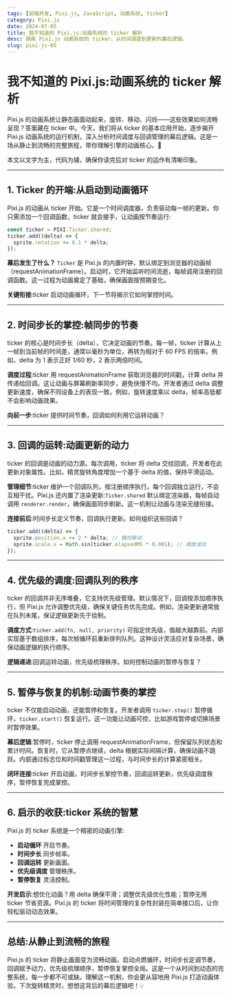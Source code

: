 ```yaml
---
tags: [前端开发, Pixi.js, JavaScript, 动画系统, ticker]
category: Pixi.js
date: 2024-07-05
title: 我不知道的 Pixi.js:动画系统的 ticker 解析
desc: 探索 Pixi.js 动画系统的 ticker，从时间调度到更新的幕后逻辑。
slug: pixi-js-05
---
```


# 我不知道的 Pixi.js:动画系统的 ticker 解析

Pixi.js 的动画系统让静态画面动起来，旋转、移动、闪烁——这些效果如何流畅呈现？答案藏在 ticker 中。今天，我们将从 ticker 的基本应用开始，逐步揭开 Pixi.js 动画系统的运行机制，深入分析时间调度与回调管理的幕后逻辑。这是一场从静止到流畅的完整旅程，带你理解引擎的动画核心。🚀

本文以文字为主，代码为辅，确保你读完后对 ticker 的运作有清晰印象。

---

## 1. Ticker 的开端:从启动到动画循环

Pixi.js 的动画从 ticker 开始。它是一个时间调度器，负责驱动每一帧的更新。你只需添加一个回调函数，ticker 就会接手，让动画按节奏运行:

```javascript
const ticker = PIXI.Ticker.shared;
ticker.add((delta) => {
  sprite.rotation += 0.1 * delta;
});
```

**幕后发生了什么？** `Ticker` 是 Pixi.js 的内置时钟，默认绑定到浏览器的动画帧（requestAnimationFrame）。启动时，它开始监听时间流逝，每帧调用注册的回调函数。这一过程为动画奠定了基础，确保画面按预期变化。

**关键衔接**:ticker 启动动画循环，下一节将揭示它如何掌控时间。

---

## 2. 时间步长的掌控:帧同步的节奏

ticker 的核心是时间步长（delta），它决定动画的节奏。每一帧，ticker 计算从上一帧到当前帧的时间差，通常以毫秒为单位，再转为相对于 60 FPS 的倍率。例如，delta 为 1 表示正好 1/60 秒，2 表示两倍时间。

**调度过程**:ticker 用 requestAnimationFrame 获取浏览器的时间戳，计算 delta 并传递给回调。这让动画与屏幕刷新率同步，避免快慢不均。开发者通过 delta 调整更新速度，确保不同设备上的表现一致。例如，旋转速度乘以 delta，帧率高低都不会影响动画效果。

**向前一步**:ticker 提供时间节奏，回调如何利用它运转动画？

---

## 3. 回调的运转:动画更新的动力

ticker 的回调是动画的动力源。每次调用，ticker 将 delta 交给回调，开发者在此更新对象属性。比如，精灵旋转角度增加一个基于 delta 的值，保持平滑运动。

**管理细节**:ticker 维护一个回调队列，按注册顺序执行。每个回调独立运行，不会互相干扰。Pixi.js 还内置了渲染更新:`Ticker.shared` 默认绑定渲染器，每帧自动调用 `renderer.render`，确保画面同步刷新。这一机制让动画与渲染无缝衔接。

**连接前后**:时间步长定义节奏，回调执行更新。如何组织这些回调？

```javascript
ticker.add((delta) => {
  sprite.position.x += 2 * delta; // 横向移动
  sprite.scale.x = Math.sin(ticker.elapsedMS * 0.001); // 缩放波动
});
```

---

## 4. 优先级的调度:回调队列的秩序

ticker 的回调并非无序堆叠，它支持优先级管理。默认情况下，回调按添加顺序执行，但 Pixi.js 允许调整优先级，确保关键任务优先完成。例如，渲染更新通常放在队列末尾，保证逻辑更新先于绘制。

**调度方式**:`ticker.add(fn, null, priority)` 可指定优先级，值越大越靠前。内部实现基于数组排序，每次帧循环前重新排列队列。这种设计灵活应对复杂场景，确保动画逻辑的执行顺序。

**逻辑递进**:回调运转动画，优先级梳理秩序。如何控制动画的暂停与恢复？

---

## 5. 暂停与恢复的机制:动画节奏的掌控

ticker 不仅能启动动画，还能暂停和恢复。开发者调用 `ticker.stop()` 暂停循环，`ticker.start()` 恢复运行。这一功能让动画可控，比如游戏暂停或切换场景时暂停效果。

**幕后逻辑**:暂停时，ticker 停止调用 requestAnimationFrame，但保留队列状态和累计时间。恢复时，它从暂停点继续，delta 根据实际间隔计算，确保动画不跳跃。内部通过标志位和时间戳管理这一过程，与时间步长的计算紧密相关。

**闭环连接**:ticker 开启动画，时间步长掌控节奏，回调运转更新，优先级调度秩序，暂停恢复完成掌控。

---

## 6. 启示的收获:ticker 系统的智慧

Pixi.js 的 ticker 系统是一个精密的动画引擎:
- **启动循环** 开启节奏。
- **时间步长** 同步帧率。
- **回调运转** 更新画面。
- **优先级调度** 管理秩序。
- **暂停恢复** 灵活控制。

**开发启示**:想优化动画？用 delta 确保平滑；调整优先级优化性能；暂停无用 ticker 节省资源。Pixi.js 的 ticker 将时间管理的复杂性封装在简单接口后，让你轻松驱动动态效果。

---

## 总结:从静止到流畅的旅程

Pixi.js 的 ticker 将静止画面变为流畅动画。启动点燃循环，时间步长定调节奏，回调赋予动力，优先级梳理顺序，暂停恢复掌控全局。这是一个从时间到动态的完整系统，每一步都不可或缺。理解这一机制，你会更从容地用 Pixi.js 打造动画体验。下次旋转精灵时，想想这背后的幕后逻辑吧！💡
